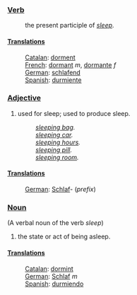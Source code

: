 ===[[Verb]]===
:the present participle of ''[[sleep]]''.

====[[Translation]]s====
:[[Catalan]]: [[dorment]]
:[[French]]: [[dormant]] ''m'', [[dormante]] ''f''
:[[German]]: [[schlafend]]
:[[Spanish]]: [[durmiente]]


===[[Adjective]]===
#used for sleep; used to produce sleep.
#:''[[sleeping bag]].''
#:''[[sleeping car]].''
#:''[[sleeping hours]].''
#:''[[sleeping pill]].''
#:''[[sleeping room]].''

====[[Translation]]s====
:[[German]]: [[Schlaf]]- (''prefix'')



===[[Noun]]===
(A verbal noun of the verb ''sleep'')
#the state or act of being asleep.

====[[Translation]]s====
:[[Catalan]]: [[dormint]]
:[[German]]: [[Schlaf]] ''m''
:[[Spanish]]: [[durmiendo]]